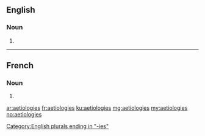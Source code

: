 ==English==

===Noun===
{{head|en}}

# {{plural of|aetiology}}

[[Category:English plurals ending in "-ies"]]

----

==French==

===Noun===
{{head|fr|g=f-p}}

# {{plural of|aetiologie|lang=fr}}

[[ar:aetiologies]]
[[fr:aetiologies]]
[[ku:aetiologies]]
[[mg:aetiologies]]
[[my:aetiologies]]
[[no:aetiologies]]